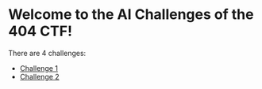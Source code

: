 # Welcome to the AI Challenges of the 404 CTF!

There are 4 challenges:

- [Challenge 1](challenges/poison-1/)
- [Challenge 2](challenges/poison-2/index.ipynb)
